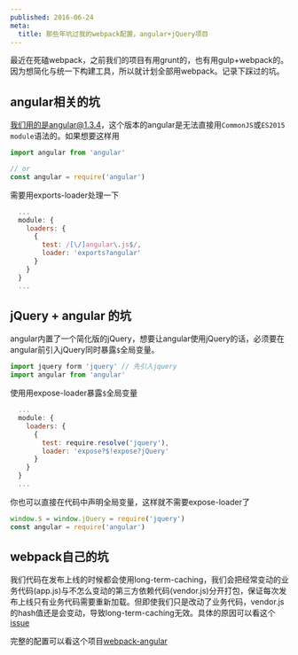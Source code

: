 ```yaml
---
published: 2016-06-24
meta:
  title: 那些年坑过我的webpack配置，angular+jQuery项目
---
```



最近在死磕webpack，之前我们的项目有用grunt的，也有用gulp+webpack的。因为想简化与统一下构建工具，所以就计划全部用webpack。记录下踩过的坑。

## angular相关的坑

我们用的是angular@1.3.4，这个版本的angular是无法直接用`CommonJS`或`ES2015 module`语法的。如果想要这样用

```js
import angular from 'angular'

// or
const angular = require('angular')
```

需要用exports-loader处理一下

```js webpack.config.js
  ...
  module: {
    loaders: {
      {
        test: /[\/]angular\.js$/,
        loader: 'exports?angular'
      }
    }
  }
  ...
```

## jQuery + angular 的坑
angular内置了一个简化版的jQuery，想要让angular使用jQuery的话，必须要在angular前引入jQuery同时暴露`$`全局变量。

```js
import jquery form 'jquery' // 先引入jquery
import angular from 'angular'
```

使用用expose-loader暴露`$`全局变量

```js webpack.config.js
  ...
  module: {
    loaders: {
      {
        test: require.resolve('jquery'),
        loader: 'expose?$!expose?jQuery'
      }
    }
  }
  ...
```

你也可以直接在代码中声明全局变量，这样就不需要expose-loader了

```js
window.$ = window.jQuery = require('jquery')
const angular = require('angular')
```

## webpack自己的坑
我们代码在发布上线的时候都会使用long-term-caching，我们会把经常变动的业务代码(app.js)与不怎么变动的第三方依赖代码(vendor.js)分开打包，保证每次发布上线只有业务代码需要重新加载。但即使我们只是改动了业务代码，vendor.js的hash值还是会变动，导致long-term-caching无效。具体的原因可以看这个[issue](https://github.com/webpack/webpack/issues/1315#issuecomment-234206979)

完整的配置可以看这个项目[webpack-angular](https://github.com/lili21/ml-template-angular)

